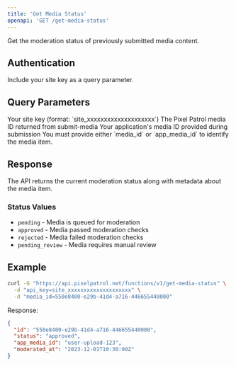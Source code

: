 ```yaml
---
title: 'Get Media Status'
openapi: 'GET /get-media-status'
---
```


Get the moderation status of previously submitted media content.

## Authentication

Include your site key as a query parameter.

## Query Parameters

<ParamField query="api_key" type="string" required>
  Your site key (format: `site_xxxxxxxxxxxxxxxxxxxx`)
</ParamField>

<ParamField query="media_id" type="string">
  The Pixel Patrol media ID returned from submit-media
</ParamField>

<ParamField query="app_media_id" type="string">
  Your application's media ID provided during submission
</ParamField>

<Note>
  You must provide either `media_id` or `app_media_id` to identify the media item.
</Note>

## Response

The API returns the current moderation status along with metadata about the media item.

### Status Values

- `pending` - Media is queued for moderation
- `approved` - Media passed moderation checks
- `rejected` - Media failed moderation checks
- `pending_review` - Media requires manual review

## Example

```bash
curl -G "https://api.pixelpatrol.net/functions/v1/get-media-status" \
  -d "api_key=site_xxxxxxxxxxxxxxxxxxxx" \
  -d "media_id=550e8400-e29b-41d4-a716-446655440000"
```

Response:
```json
{
  "id": "550e8400-e29b-41d4-a716-446655440000",
  "status": "approved",
  "app_media_id": "user-upload-123",
  "moderated_at": "2023-12-01T10:30:00Z"
}
```